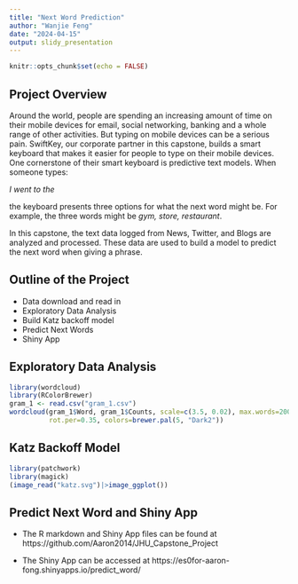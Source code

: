 ---
title: "Next Word Prediction"
author: "Wanjie Feng"
date: "2024-04-15"
output: slidy_presentation
---

```{r setup, include=FALSE}
knitr::opts_chunk$set(echo = FALSE)
```

## Project Overview

Around the world, people are spending an increasing amount of time on their mobile devices for email, social networking, banking and a whole range of other activities. But typing on mobile devices can be a serious pain. SwiftKey, our corporate partner in this capstone, builds a smart keyboard that makes it easier for people to type on their mobile devices. One cornerstone of their smart keyboard is predictive text models. When someone types:

*I went to the*

the keyboard presents three options for what the next word might be. For example, the three words might be *gym, store, restaurant*. 

In this capstone, the text data logged from News, Twitter, and Blogs are analyzed and processed. These data are used to build a model to predict the next word when giving a phrase. 



## Outline of the Project

- Data download and read in 
- Exploratory Data Analysis
- Build Katz backoff model
- Predict Next Words
- Shiny App


## Exploratory Data Analysis

```{r, echo = FALSE, warning=FALSE, message=FALSE}
library(wordcloud)
library(RColorBrewer)
gram_1 <- read.csv("gram_1.csv")
wordcloud(gram_1$Word, gram_1$Counts, scale=c(3.5, 0.02), max.words=200, random.order=FALSE,
          rot.per=0.35, colors=brewer.pal(5, "Dark2"))
```

## Katz Backoff Model

```{r, echo = FALSE, warning=FALSE, message=FALSE}
library(patchwork)
library(magick)
(image_read("katz.svg")|>image_ggplot())
```

## Predict Next Word and Shiny App

- The R markdown and Shiny App files can be found at https://github.com/Aaron2014/JHU_Capstone_Project

- The Shiny App can be accessed at https://es0for-aaron-fong.shinyapps.io/predict_word/
